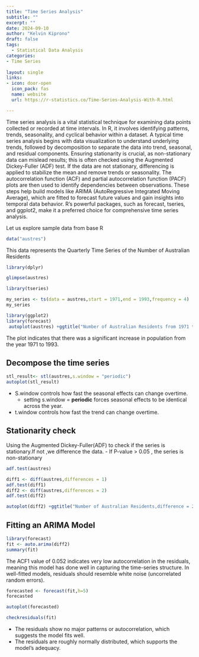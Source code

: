 ```yaml
---
title: "Time Series Analysis"
subtitle: ""
excerpt: ""
date: 2024-09-10
author: "Kelvin Kiprono"
draft: false
tags:
  - Statistical Data Analysis
categories:
- Time Series
 
layout: single
links: 
- icon: door-open
  icon_pack: fas
  name: website
  url: https://r-statistics.co/Time-Series-Analysis-With-R.html

---
```

Time series analysis is a vital statistical technique for examining data points collected or recorded at time intervals. In R, it involves identifying patterns, trends, seasonality, and cyclical behavior within a dataset. A typical time series analysis begins with data visualization to understand underlying trends, followed by decomposition to separate the data into trend, seasonal, and residual components. Ensuring stationarity is crucial, as non-stationary data can mislead results; this is often checked using the Augmented Dickey-Fuller (ADF) test. If the data are not stationary, differencing is applied to stabilize the mean and remove trends or seasonality. The autocorrelation function (ACF) and partial autocorrelation function (PACF) plots are then used to identify dependencies between observations. These steps help build models like ARIMA (AutoRegressive Integrated Moving Average), which are fitted to forecast future values and gain insights into temporal data behavior. R's powerful packages, such as forecast, tseries, and ggplot2, make it a preferred choice for comprehensive time series analysis.

Let us explore sample data from base R

```r
data("austres")
```
This data represents the Quarterly Time Series of the Number of Australian Residents
```r
library(dplyr)
```

```r
glimpse(austres)
```


```r
library(tseries)

```

```r
my_series <- ts(data = austres,start = 1971,end = 1993,frequency = 4)
my_series
```
```r
library(ggplot2)
library(forecast)
 autoplot(austres) +ggtitle("Number of Australian Residents from 1971 to 1993")


```
The plot indicates that there was a significant increase in population from the year 1971 to 1993.

## Decompose the time series
```r
stl_result<- stl(austres,s.window = "periodic")
autoplot(stl_result)
```
- S.window controls how fast the seasonal effects can change overtime.
   - setting s.window = **periodic** forces seasonal effects to be identical across the year.
- t.window controls how fast the trend can change overtime.

## Stationarity check
Using the Augmented Dickey-Fuller(ADF) to check if the series is stationary.If not ,we difference the data.
 - If P-value > 0.05 , the series is non-stationary
```r
adf.test(austres)
```
```r
diff1 <- diff(austres,differences = 1)
adf.test(diff1)
diff2 <- diff(austres,differences = 2)
adf.test(diff2)
```
```r
autoplot(diff2) +ggtitle("Number of Australian Residents,difference = 2")

```
## Fitting an ARIMA Model
```r
library(forecast)
fit <- auto.arima(diff2)
summary(fit)
```
The ACF1 value of 0.052 indicates very low autocorrelation in the residuals, meaning this model has done well in capturing the time-series structure. In well-fitted models, residuals should resemble white noise (uncorrelated random errors).
```r
forecasted <- forecast(fit,h=5)
forecasted
```
```r
autoplot(forecasted)
```


```r
checkresiduals(fit)
```

- The residuals show no major patterns or autocorrelation, which suggests the model fits well.
- The residuals are roughly normally distributed, which supports the model’s adequacy.
